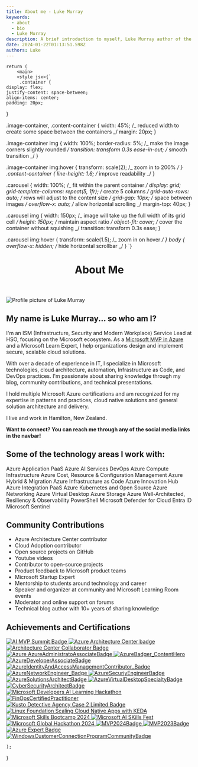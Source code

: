 ```yaml
---
title: About me - Luke Murray
keywords:
  - about
  - bio
  - Luke Murray
description: A brief introduction to myself, Luke Murray author of the blog luke.geek.nz.
date: 2024-01-22T01:13:51.598Z
authors: Luke
---
```



    return (
        <main>
        <style jsx>{`
         .container {
    display: flex;
    justify-content: space-between;
    align-items: center;
    padding: 20px;
}

.image-container, .content-container {
width: 45%; /_ reduced width to create some space between the containers _/
margin: 20px;
}

.image-container img {
width: 100%;
border-radius: 5%; /_ make the image corners slightly rounded _/
transition: transform 0.3s ease-in-out; /_ smooth transition _/
}

.image-container img:hover {
transform: scale(2); /_ zoom in to 200% _/
}
.content-container {
line-height: 1.6; /_ improve readability _/
}

.carousel {
width: 100%; /_ fit within the parent container _/
display: grid;
grid-template-columns: repeat(5, 1fr); /_ create 5 columns _/
grid-auto-rows: auto; /_ rows will adjust to the content size _/
grid-gap: 10px; /_ space between images _/
overflow-x: auto; /_ allow horizontal scrolling _/
margin-top: 40px;
}

.carousel img {
width: 150px; /_ image will take up the full width of its grid cell _/
height: 150px; /_ maintain aspect ratio _/
object-fit: cover; /_ cover the container without squishing _/
transition: transform 0.3s ease;
}

.carousel img:hover {
transform: scale(1.5); /_ zoom in on hover _/
}
body {
overflow-x: hidden; /_ hide horizontal scrollbar _/
}
`}</style>

<header>
<h1>About Me</h1>
</header>

<div className="image-container" style={{ width: '100%', maxWidth: '400px', margin: '0 auto 30px auto' }}>
<img src="/img/aboutpage/LukeMurray_Azure.jpg" alt="Profile picture of Luke Murray" />
</div>

<section className="container">
<div className="content-container" style={{ width: '100%' }}>
<h2>My name is <strong>Luke Murray</strong>... so who am I?</h2>
<p>I'm an ISM (Infrastructure, Security and Modern Workplace) Service Lead at HSO, focusing on the Microsoft ecosystem. As a <a href="https://mvp.microsoft.com/en-US/MVP/profile/8d1c122c-6398-e811-bce7-06113fc0169f" target="_blank" rel="noopener">Microsoft MVP in Azure</a> and a Microsoft Learn Expert, I help organizations design and implement secure, scalable cloud solutions.</p>
<p>With over a decade of experience in IT, I specialize in Microsoft technologies, cloud architecture, automation, Infrastructure as Code, and DevOps practices. I'm passionate about sharing knowledge through my blog, community contributions, and technical presentations.</p>
<p>I hold multiple Microsoft Azure certifications and am recognized for my expertise in patterns and practices, cloud native solutions and general solution architecture and delivery.</p>
<p>I live and work in Hamilton, New Zealand.</p>
<p><strong>Want to connect? You can reach me through any of the social media links in the navbar!</strong></p>

<h2>Some of the technology areas I work with:</h2> <div style={{ display: 'flex', flexWrap: 'wrap', gap: '10px', marginTop: '15px' }}> <span style={{ background: '#0078D4', color: 'white', padding: '5px 10px', borderRadius: '15px', fontSize: '0.9em' }}>Azure Application PaaS</span> <span style={{ background: '#3CCBF4', color: 'black', padding: '5px 10px', borderRadius: '15px', fontSize: '0.9em' }}>Azure AI Services</span> <span style={{ background: '#0078D7', color: 'white', padding: '5px 10px', borderRadius: '15px', fontSize: '0.9em' }}>DevOps</span> <span style={{ background: '#104581', color: 'white', padding: '5px 10px', borderRadius: '15px', fontSize: '0.9em' }}>Azure Compute Infrastructure</span> <span style={{ background: '#50E6FF', color: 'black', padding: '5px 10px', borderRadius: '15px', fontSize: '0.9em' }}>Azure Cost, Resource & Configuration Management</span> <span style={{ background: '#7FBA00', color: 'white', padding: '5px 10px', borderRadius: '15px', fontSize: '0.9em' }}>Azure Hybrid & Migration</span> <span style={{ background: '#FFB900', color: 'black', padding: '5px 10px', borderRadius: '15px', fontSize: '0.9em' }}>Azure Infrastructure as Code</span> <span style={{ background: '#F25022', color: 'white', padding: '5px 10px', borderRadius: '15px', fontSize: '0.9em' }}>Azure Innovation Hub</span> <span style={{ background: '#00A4EF', color: 'white', padding: '5px 10px', borderRadius: '15px', fontSize: '0.9em' }}>Azure Integration PaaS</span> <span style={{ background: '#326CE5', color: 'white', padding: '5px 10px', borderRadius: '15px', fontSize: '0.9em' }}>Azure Kubernetes and Open Source</span> <span style={{ background: '#737373', color: 'white', padding: '5px 10px', borderRadius: '15px', fontSize: '0.9em' }}>Azure Networking</span> <span style={{ background: '#181717', color: 'white', padding: '5px 10px', borderRadius: '15px', fontSize: '0.9em' }}>Azure Virtual Desktop</span> <span style={{ background: '#E00B1C', color: 'white', padding: '5px 10px', borderRadius: '15px', fontSize: '0.9em' }}>Azure Storage</span> <span style={{ background: '#A4262C', color: 'white', padding: '5px 10px', borderRadius: '15px', fontSize: '0.9em' }}>Azure Well-Architected, Resiliency & Observability</span> <span style={{ background: '#012456', color: 'white', padding: '5px 10px', borderRadius: '15px', fontSize: '0.9em' }}>PowerShell</span> <span style={{ background: '#6B69D6', color: 'white', padding: '5px 10px', borderRadius: '15px', fontSize: '0.9em' }}>Microsoft Defender for Cloud</span> <span style={{ background: '#0F6CBD', color: 'white', padding: '5px 10px', borderRadius: '15px', fontSize: '0.9em' }}>Entra ID</span> <span style={{ background: '#005B9F', color: 'white', padding: '5px 10px', borderRadius: '15px', fontSize: '0.9em' }}>Microsoft Sentinel</span> </div>

<h2>Community Contributions</h2>
<ul>
  <li>Azure Architecture Center contributor</li>
  <li>Cloud Adoption contributor</li>
  <li>Open source projects on GitHub</li>
  <li>Youtube videos</li>
  <li>Contributor to open-source projects</li>
  <li>Product feedback to Microsoft product teams</li>
  <li>Microsoft Startup Expert</li>
  <li>Mentorship to students around technology and career</li>
  <li>Speaker and organizer at community and Microsoft Learning Room events</li>
  <li>Moderator and online support on forums
  <li>Technical blog author with 10+ years of sharing knowledge</li>
</ul>
</div>
</section>

<h2>Achievements and Certifications</h2>
<section className="carousel">
<a href="https://globalai.community/badges/cc534332-3477-421e-9684-ba129cfa2a47//" target="_blank" rel="noopener" aria-label="Link to AI MVP Summit Badge">
<img src="/img/aboutpage/AIMVPSummit_2024.png" alt="AI MVP Summit Badge" />
</a>
<a href="https://www.credly.com/earner/earned/badge/124e1101-7a47-4470-ac1e-facc189ca5db" target="_blank" rel="noopener" aria-label="Link to Credly - Azure ArchitectureCenter_Leader">
<img src="/img/aboutpage/ArchitectureCenter_Leader.png" alt="Azure Architecture Center badge" />
</a>
<a href="https://www.credly.com/earner/earned/badge/58a2bd91-19e1-4ab1-84f7-0c5d5c153906" target="_blank" rel="noopener" aria-label="Link to Architecture Center Collaborator Badge">
<img src="/img/aboutpage/ArchitectureCenter_Collaborator.png" alt="Architecture Center Collaborator Badge" />
</a>
<a href="https://learn.microsoft.com/api/credentials/share/en-gb/lukemurraynz/3B98B5DB13A942F5?WT.mc_id=AZ-MVP-5004796" target="_blank" rel="noopener" aria-label="Link to Microsoft Learn -AzureAdministratoAssociateBadge">
<img src="/img/aboutpage/AzureAdministratoAssociateBadge.png" alt="Azure AzureAdministratoAssociateBadge" />
</a>
<a href="https://azureheroes.enjinx.io/eth/asset/6880000000000514/" target="_blank" rel="noopener" aria-label="Link to Enjinx - Contributor - Content Hero">
<img src="/img/aboutpage/AzureBadger_ContentHero_Badge.png" alt="AzureBadger_ContentHero" />
</a>
<a href="https://learn.microsoft.com/api/credentials/share/en-gb/lukemurraynz/8F700D303BEC55E?WT.mc_id=AZ-MVP-5004796" target="_blank" rel="noopener" aria-label="Link to Microsoft Learn - AzureDeveloperAssociateBadge">
<img src="/img/aboutpage/AzureDeveloperAssociateBadge.png" alt="AzureDeveloperAssociateBadge" />
</a>
<a href="https://www.credly.com/badges/51a323c2-9392-4417-918e-5aa7de467a2a" target="_blank" rel="noopener" aria-label="Link to Credly - Contributor - Azure Identity and Access Management">
<img src="/img/aboutpage/AzureIdentityAndAccessManagementContributor_Badge.png" alt="AzureIdentityAndAccessManagementContributor_Badge" />
</a>
<a href="https://learn.microsoft.com/api/credentials/share/en-gb/lukemurraynz/F2AA633366008658?WT.mc_id=AZ-MVP-5004796" target="_blank" rel="noopener" aria-label="Link to Microsoft Learn -AzureNetworkEngineer_Badge">
<img src="/img/aboutpage/AzureNetworkEngineer_Badge.png" alt="AzureNetworkEngineer_Badge" />
</a>
<a href="https://learn.microsoft.com/api/credentials/share/en-gb/lukemurraynz/DBEE326661D7739B?WT.mc_id=AZ-MVP-5004796" target="_blank" rel="noopener" aria-label="Link to Microsoft Learn -AzureSecuriyEngineerBadge">
<img src="/img/aboutpage/AzureSecuriyEngineerBadge.png" alt="AzureSecuriyEngineerBadge" />
</a>
<a href="https://learn.microsoft.com/api/credentials/share/en-gb/lukemurraynz/787EDD474F26784?WT.mc_id=AZ-MVP-5004796" target="_blank" rel="noopener" aria-label="Link to Microsoft Learn -AzureSolutionsArchitectBadge">
<img src="/img/aboutpage/AzureSolutionsArchitectBadge.png" alt="AzureSolutionsArchitectBadge" />
</a>
<a href="https://learn.microsoft.com/api/credentials/share/en-gb/lukemurraynz/108BE52C977E26C6?WT.mc_id=AZ-MVP-5004796" target="_blank" rel="noopener" aria-label="Link to Microsoft Learn -AzureVirtualDesktopSpecialtyBadge">
<img src="/img/aboutpage/AzureVirtualDesktopSpecialtyBadge.png" alt="AzureVirtualDesktopSpecialtyBadge" />
</a>
<a href="https://learn.microsoft.com/users/lukemurraynz/credentials/A6AF1CFD3158BAE5?WT.mc_id=AZ-MVP-5004796" target="_blank" rel="noopener" aria-label="Link to Microsoft Learn -CyberSecurityArchitectBadge">
<img src="/img/aboutpage/CyberSecurityArchitectBadge.png" alt="CyberSecurityArchitectBadge" />
</a>
<a href="https://azurecosmosdb.devpost.com/" target="_blank" rel="noopener" aria-label="Link to DevPost - Microsoft Developers AI Learning Hackathon">
<img src="/img/aboutpage/DevPostAILearningHackathon_2024.png" alt="Microsoft Developers AI Learning Hackathon" />
</a>
<a href="https://www.credly.com/badges/29ed8f17-f8cc-4894-aa58-a1e64e1a4419" target="_blank" rel="noopener" aria-label="Link to Credly -FinOpsCertifiedPractitioner">
<img src="/img/aboutpage/FinOpsCertifiedPractitioner.png" alt="FinOpsCertifiedPractitioner" />
</a>
<a href="https://www.credly.com/earner/earned/badge/0aa501fc-825a-4954-9e0c-9e20b4535a86" target="_blank" rel="noopener" aria-label="Link to Kusto Detective Agency Case 2 Badge">
<img src="/img/aboutpage/KustoDetectiveAgencyCase2Limited.png" alt="Kusto Detective Agency Case 2 Limited Badge" />
</a>
<a href="https://www.credly.com/earner/earned/badge/a022b212-e471-4abf-bad8-6cbe8bfd09ef" target="_blank" rel="noopener" aria-label="Link to Linux Foundation KEDA Certification">
<img src="/img/aboutpage/LinuxFoundationScalingCloudNativeAppswithKEDA.png" alt="Linux Foundation Scaling Cloud Native Apps with KEDA" />
</a>
<a href="https://www.tech-academy.com.au/summerschool2024-speakers" target="_blank" rel="noopener" aria-label="Link to Microsoft Summer Skills Bootcamp 2024">
<img src="/img/aboutpage/MentorMVPFY25MicrosoftSkillsBootcampContributor.png" alt="Microsoft Skills Bootcamp 2024" />
</a>
<a href="https://aiskillsfest.event.microsoft.com/" target="_blank" rel="noopener" aria-label="Link to AI Skills Fest">
<img src="/img/aboutpage/MicrosoftAISkillsFestGWRAttemptBadge.png" alt="Microsoft AI SKills Fest" />
</a>
<a href="https://www.credly.com/badges/7ae683a2-c1ca-45a6-b4a8-c56d6de1f03d/public_url" target="_blank" rel="noopener" aria-label="Link to Credly - Microsoft Global Hackathon 2024">
<img src="/img/aboutpage/microsoft-global-hackathon-2024.png" alt="Microsoft Global Hackathon 2024" />
</a>
<a href="https://www.credly.com/badges/042def90-e925-4db7-b368-6684a2c6817a" target="_blank" rel="noopener" aria-label="Link to Credly - Microsoft MVP 2024">
<img src="/img/aboutpage/MVP2024Badge.png" alt="MVP2024Badge" />
</a>
<a href="https://www.credly.com/badges/f781c06f-e34b-4249-82a9-58ce96349f98" target="_blank" rel="noopener" aria-label="Link to Credly - Microsoft MVP 2023">
<img src="/img/aboutpage/MVP2023Badge.png" alt="MVP2023Badge" />
</a>
<a href="https://www.credly.com/badges/a7cfe90f-32b2-474a-9b15-487604f20ab6" target="_blank" rel="noopener" aria-label="Link to Azure Expert Badge">
<img src="/img/aboutpage/SpektraSystemsAzureExpert.png" alt="Azure Expert Badge" />
</a>
<a href="https://www.credly.com/badges/ce1df7b0-4331-4de9-8c8c-6e2878241d9d" target="_blank" rel="noopener" aria-label="Link to Credly - Windows Customer Connection Program Community Contributor">
<img src="/img/aboutpage/WindowsCustomerConnectionProgramCommunityBadge.png" alt="WindowsCustomerConnectionProgramCommunityBadge" />
</a>
</section>
</main>

    );

}

